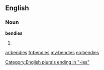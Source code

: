 ==English==

===Noun===
'''bendies'''

# {{plural of|[[bendy]]}}

[[Category:English plurals ending in "-ies"]]

[[ar:bendies]]
[[fr:bendies]]
[[my:bendies]]
[[no:bendies]]